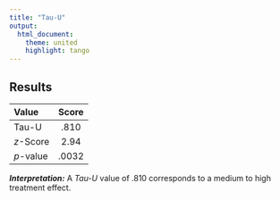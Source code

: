 ```yaml
---
title: "Tau-U"
output:
  html_document:
    theme: united
    highlight: tango
---
```


## Results 

| **Value** | **Score** |
| :-------- | :-------: |
| Tau-U     | .810      |
| *z*-Score | 2.94      |
| *p*-value | .0032     | 


**_Interpretation:_** A _Tau-U_ value of .810 corresponds to a medium to high treatment effect. 